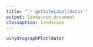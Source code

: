 ---
title: "`r getSiteLabel(data)`"
output: landscape_document
classoption: landscape
---

```{r,echo=FALSE}
uvhydrographPlot(data)
```
